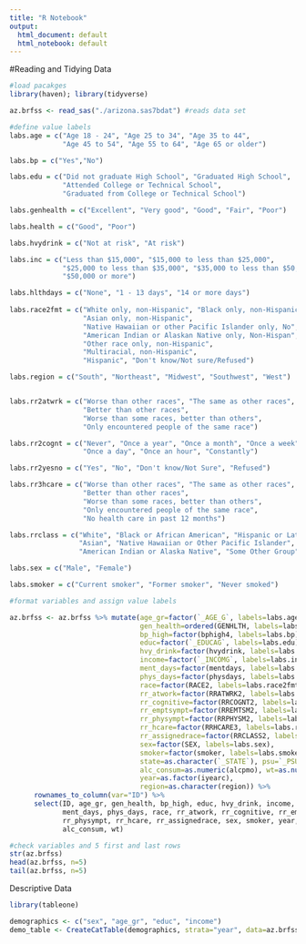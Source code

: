 ---
title: "R Notebook"
output:
  html_document: default
  html_notebook: default
---

#Reading and Tidying Data
```{r}
#load pacakges
library(haven); library(tidyverse)

az.brfss <- read_sas("./arizona.sas7bdat") #reads data set

#define value labels
labs.age = c("Age 18 - 24", "Age 25 to 34", "Age 35 to 44",
             "Age 45 to 54", "Age 55 to 64", "Age 65 or older")

labs.bp = c("Yes","No")

labs.edu = c("Did not graduate High School", "Graduated High School",
             "Attended College or Technical School",
             "Graduated from College or Technical School")

labs.genhealth = c("Excellent", "Very good", "Good", "Fair", "Poor")

labs.health = c("Good", "Poor")

labs.hvydrink = c("Not at risk", "At risk")

labs.inc = c("Less than $15,000", "$15,000 to less than $25,000",
             "$25,000 to less than $35,000", "$35,000 to less than $50,000",
             "$50,000 or more")

labs.hlthdays = c("None", "1 - 13 days", "14 or more days")
	
labs.race2fmt = c("White only, non-Hispanic", "Black only, non-Hispanic",
                  "Asian only, non-Hispanic", 
                  "Native Hawaiian or other Pacific Islander only, No",
                  "American Indian or Alaskan Native only, Non-Hispan",
                  "Other race only, non-Hispanic",
                  "Multiracial, non-Hispanic",
                  "Hispanic", "Don't know/Not sure/Refused")

labs.region = c("South", "Northeast", "Midwest", "Southwest", "West")


labs.rr2atwrk = c("Worse than other races", "The same as other races",
                  "Better than other races", 
                  "Worse than some races, better than others",
                  "Only encountered people of the same race")

labs.rr2cognt = c("Never", "Once a year", "Once a month", "Once a week",
                  "Once a day", "Once an hour", "Constantly")

labs.rr2yesno = c("Yes", "No", "Don't know/Not Sure", "Refused")

labs.rr3hcare = c("Worse than other races", "The same as other races",
                  "Better than other races", 
                  "Worse than some races, better than others",
                  "Only encountered people of the same race",
                  "No health care in past 12 months") 

labs.rrclass = c("White", "Black or African American", "Hispanic or Latino",
                 "Asian", "Native Hawaiian or Other Pacific Islander",
                 "American Indian or Alaska Native", "Some Other Group")

labs.sex = c("Male", "Female")

labs.smoker = c("Current smoker", "Former smoker", "Never smoked") 

#format variables and assign value labels

az.brfss <- az.brfss %>% mutate(age_gr=factor(`_AGE_G`, labels=labs.age),
                                gen_health=ordered(GENHLTH, labels=labs.genhealth),
                                bp_high=factor(bphigh4, labels=labs.bp),
                                educ=factor(`_EDUCAG`, labels=labs.edu),
                                hvy_drink=factor(hvydrink, labels=labs.hvydrink),
                                income=factor(`_INCOMG`, labels=labs.inc),
                                ment_days=factor(mentdays, labels=labs.hlthdays),
                                phys_days=factor(physdays, labels=labs.hlthdays),
                                race=factor(RACE2, labels=labs.race2fmt),
                                rr_atwork=factor(RRATWRK2, labels=labs.rr2atwrk),
                                rr_cognitive=factor(RRCOGNT2, labels=labs.rr2cognt),
                                rr_emptsympt=factor(RREMTSM2, labels=labs.rr2yesno),
                                rr_physympt=factor(RRPHYSM2, labels=labs.rr2yesno),
                                rr_hcare=factor(RRHCARE3, labels=labs.rr3hcare),
                                rr_assignedrace=factor(RRCLASS2, labels=labs.rrclass),
                                sex=factor(SEX, labels=labs.sex),
                                smoker=factor(smoker, labels=labs.smoker),
                                state=as.character(`_STATE`), psu=`_PSU`, strata=`_STSTR`,
                                alc_consum=as.numeric(alcpmo), wt=as.numeric(`_finalwt`),
                                year=as.factor(iyearc), 
                                region=as.character(region)) %>%
      rownames_to_column(var="ID") %>%
      select(ID, age_gr, gen_health, bp_high, educ, hvy_drink, income, 
             ment_days, phys_days, race, rr_atwork, rr_cognitive, rr_emptsympt,
             rr_physympt, rr_hcare, rr_assignedrace, sex, smoker, year, state, region,
             alc_consum, wt)

#check variables and 5 first and last rows
str(az.brfss)
head(az.brfss, n=5)
tail(az.brfss, n=5)
```

Descriptive Data
```{r}
library(tableone)

demographics <- c("sex", "age_gr", "educ", "income")
demo_table <- CreateCatTable(demographics, strata="year", data=az.brfss, test=F)



```

